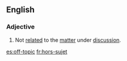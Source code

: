 ==English==
===Adjective===
{{en-adj|pos=[[off]]-[[topic]]}}
# Not [[related]] to the [[matter]] under [[discussion]].

[[es:off-topic]]
[[fr:hors-sujet]]